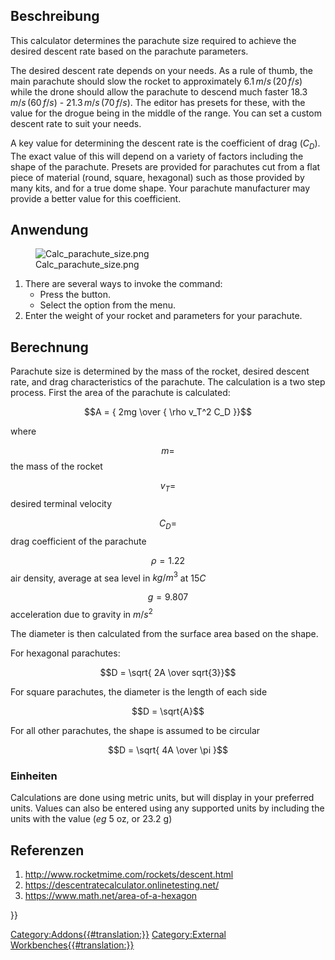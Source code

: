 <languages/>

{{Docnav
|[[Rocket_Ejection_Charge_Calculator|Ejection Charge Calculator]]
|[[Rocket_Thrust_To_Weight_Calculator|Thrust To Weight Calculator]]
|[[Rocket_Workbench|Rocket Workbench]]
|IconL=Rocket_Calculator.svg
|IconR=Rocket_Calculator.svg
|IconC=RocketWorkbench.svg
}}

{{GuiCommand
|Name=Rocket Parachute Size Calculator
|Icon=Rocket_Calculator.svg
|MenuLocation=Rocket → Calculators → Parachute Size Calculator
|Workbenches=[[Rocket_Workbench|Rocket Workbench]]
|Version=0.19
}}

<span id="Description"></span>
==Beschreibung==

This calculator determines the parachute size required to achieve the desired descent rate based on the parachute parameters.

The desired descent rate depends on your needs. As a rule of thumb, the main parachute should slow the rocket to approximately <math>6.1\,m/s\,(20\,f/s)</math> while the drone should allow the parachute to descend much faster
<math>18.3\,m/s\,(60\,f/s)</math> - <math>21.3\,m/s\,(70\,f/s)</math>. The editor has presets for these, with the value for the drogue being in the middle of the range. You can set a custom descent rate to suit your needs.

A key value for determining the descent rate is the coefficient of drag (<math>C_D</math>). The exact value of this will depend on a variety of factors including the shape of the parachute. Presets are provided for parachutes cut from a flat piece of material (round, square, hexagonal) such as those provided by many kits, and for a true dome shape. Your parachute manufacturer may provide a better value for this coefficient.

<span id="Usage"></span>
==Anwendung==

[[File:Calc_parachute_size.png]]

# There are several ways to invoke the command: 
#* Press the {{Button|[[Image:Rocket_Calculator.svg|16px]] [[Rocket_Parachute_Size_Calculator|Parachute Size Calculator]]}} button.
#* Select the {{MenuCommand|Rocket → Calculators → [[Image:Rocket_Calculator.svg|16px]] Parachute Size Calculator}} option from the menu.
# Enter the weight of your rocket and parameters for your parachute.

<span id="Calculation"></span>
==Berechnung==

Parachute size is determined by the mass of the rocket, desired descent rate, and drag characteristics of the parachute. The calculation is a two step process. First the area of the parachute is calculated:

::<math>A = { 2mg \over { \rho v_T^2 C_D }}</math>

where

::<math>m = </math> the mass of the rocket
::<math>v_T = </math> desired terminal velocity
::<math>C_D = </math> drag coefficient of the parachute
::<math>\rho = 1.22</math> air density, average at sea level in <math>kg/m^3</math> at <math>15C</math>
::<math>g = 9.807</math> acceleration due to gravity in <math>m/s^2</math>

The diameter is then calculated from the surface area based on the shape.

For hexagonal parachutes:

::<math>D = \sqrt{ 2A \over sqrt{3}}</math>

For square parachutes, the diameter is the length of each side

::<math>D = \sqrt{A}</math>

For all other parachutes, the shape is assumed to be circular

::<math>D = \sqrt{ 4A \over \pi }</math>

<span id="Units"></span>
===Einheiten===

Calculations are done using metric units, but will display in your preferred units. Values can also be entered using any supported units by including the units with the value (''eg'' 5 oz, or 23.2 g)

<span id="References"></span>
==Referenzen==

# http://www.rocketmime.com/rockets/descent.html
# https://descentratecalculator.onlinetesting.net/
# https://www.math.net/area-of-a-hexagon


{{Docnav
|[[Rocket_Ejection_Charge_Calculator|Ejection Charge Calculator]]
|[[Rocket_Thrust_To_Weight_Calculator|Thrust To Weight Calculator]]
|[[Rocket_Workbench|Rocket Workbench]]
|IconL=Rocket_Calculator.svg
|IconR=Rocket_Calculator.svg
|IconC=RocketWorkbench.svg
}}

{{Userdocnavi{{#translation:}}}}
[[Category:Addons{{#translation:}}]]
[[Category:External Workbenches{{#translation:}}]]